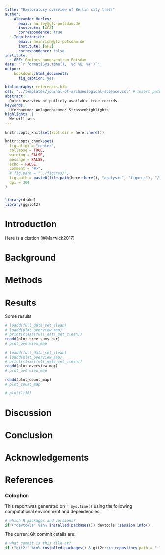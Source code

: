 ```yaml
---
title: "Exploratory overview of Berlin city trees"
author:
  - Alexander Hurley:
      email: hurley@gfz-potsdam.de
      institute: [GFZ]
      correspondence: true
  - Ingo Heinrich:
      email: heinrich@gfz-potsdam.de
      institute: [GFZ]
      correspondence: false
institute:
  - GFZ: Geoforschungszentrum Potsdam
date: "`r format(Sys.time(), '%d %B, %Y')`"
output: 
    bookdown::html_document2:
      fig_caption: yes

bibliography: references.bib
csl: "../templates/journal-of-archaeological-science.csl" # Insert path for the bib-style
abstract: |
  Quick overview of publicly available tree records.
keywords: |
  Uferbaeume; Anlagenbaeume; Strassenhighlights
highlights: |
  We will see. 
---
```



<!--     bookdown::word_document2: -->
<!--       fig_caption: yes -->
<!--       reference_docx: "../templates/template.docx" # Insert path for the DOCX file -->
<!--       pandoc_args: -->
<!--       - --lua-filter=../templates/scholarly-metadata.lua -->
<!--       - --lua-filter=../templates/author-info-blocks.lua -->
<!--       - --lua-filter=../templates/pagebreak.lua -->


<!-- This is the format for text comments that will be ignored during renderings. Do not put R code in these comments because it will not be ignored. -->

```r
knitr::opts_knit$set(root.dir = here::here())

knitr::opts_chunk$set(
  fig.align = "center",
  collapse = TRUE,
  warning = FALSE,
  message = FALSE,
  echo = FALSE,
  comment = "#>",
  # fig.path = "../figures/",
  fig.path = paste0(file.path(here::here(), "analysis", "figures"), "/"),
  dpi = 300
)


library(drake)
library(ggplot2)
```

# Introduction

Here is a citation [@Marwick2017]

# Background

# Methods

# Results

Some results



```r

# loadd(full_data_set_clean)
# loadd(plot_overview_map)
# print(class(full_data_set_clean))
readd(plot_tree_sums_bar)
# plot_overview_map

```


```r

# loadd(full_data_set_clean)
# loadd(plot_overview_map)
# print(class(full_data_set_clean))
readd(plot_overview_map)
# plot_overview_map

```


```r
readd(plot_count_map)
# plot_count_map

# plot(1:10)
```


<!-- Figure \@ref(fig:demo-plot) shows how we can have a caption and cross-reference for a plot -->

# Discussion

# Conclusion

# Acknowledgements

<!-- The following line inserts a page break  -->
\newpage

# References 
<!-- The following line ensures the references appear here for the MS Word or HTML output files, rather than right at the end of the document (this will not work for PDF files):  -->
<div id="refs"></div>

\newpage

### Colophon

This report was generated on `r Sys.time()` using the following computational environment and dependencies: 

```r
# which R packages and versions?
if ("devtools" %in% installed.packages()) devtools::session_info()
```

The current Git commit details are:

```r
# what commit is this file at? 
if ("git2r" %in% installed.packages() & git2r::in_repository(path = ".")) git2r::repository(here::here())  
```
